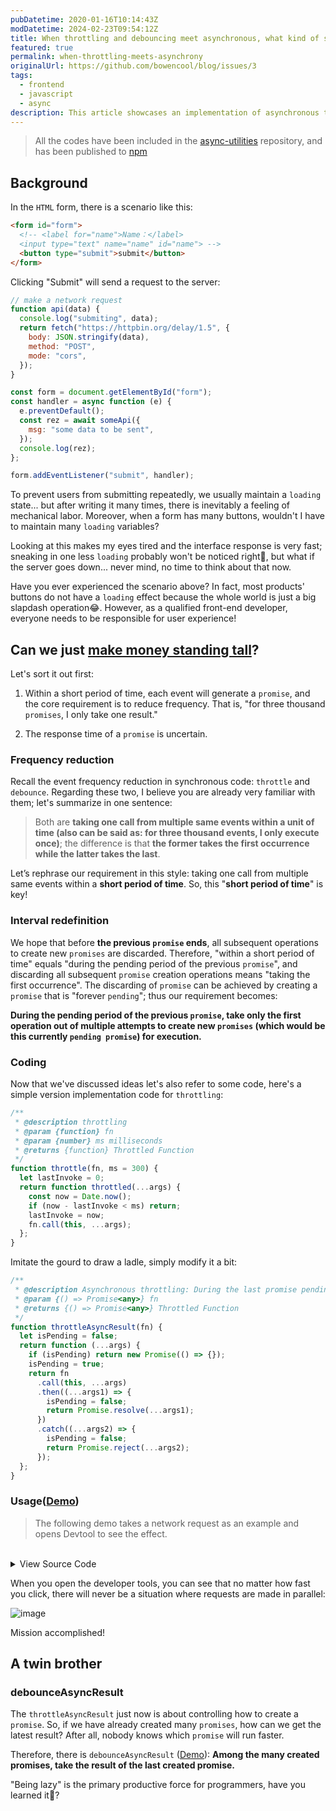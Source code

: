 ```yaml
---
pubDatetime: 2020-01-16T10:14:43Z
modDatetime: 2024-02-23T09:54:12Z
title: When throttling and debouncing meet asynchronous, what kind of sparks will they create?
featured: true
permalink: when-throttling-meets-asynchrony
originalUrl: https://github.com/bowencool/blog/issues/3
tags:
  - frontend
  - javascript
  - async
description: This article showcases an implementation of asynchronous throttling, and its twin brother, asynchronous debouncing.
---
```



> All the codes have been included in the [async-utilities](https://github.com/bowencool/async-utilities) repository, and has been published to [npm](https://www.npmjs.com/package/@bowencool/async-utilities)

## Background

In the `HTML` form, there is a scenario like this:

```html
<form id="form">
  <!-- <label for="name">Name：</label>
  <input type="text" name="name" id="name"> -->
  <button type="submit">submit</button>
</form>
```

Clicking "Submit" will send a request to the server:

```js
// make a network request
function api(data) {
  console.log("submiting", data);
  return fetch("https://httpbin.org/delay/1.5", {
    body: JSON.stringify(data),
    method: "POST",
    mode: "cors",
  });
}

const form = document.getElementById("form");
const handler = async function (e) {
  e.preventDefault();
  const rez = await someApi({
    msg: "some data to be sent",
  });
  console.log(rez);
};

form.addEventListener("submit", handler);
```

To prevent users from submitting repeatedly, we usually maintain a `loading` state... but after writing it many times, there is inevitably a feeling of mechanical labor. Moreover, when a form has many buttons, wouldn't I have to maintain many `loading` variables?

Looking at this makes my eyes tired and the interface response is very fast; sneaking in one less `loading` probably won't be noticed right🌚, but what if the server goes down... never mind, no time to think about that now.

Have you ever experienced the scenario above? In fact, most products' buttons do not have a `loading` effect because the whole world is just a big slapdash operation😂. However, as a qualified front-end developer, everyone needs to be responsible for user experience!

## Can we just [make money standing tall](https://www.larsenonfilm.com/let-the-bullets-fly#:~:text=I%20want%20to%20make%20money%20standing%20tall)?

Let's sort it out first:

1. Within a short period of time, each event will generate a `promise`, and the core requirement is to reduce frequency. That is, "for three thousand `promises`, I only take one result."

2. The response time of a `promise` is uncertain.

### Frequency reduction

Recall the event frequency reduction in synchronous code: `throttle` and `debounce`. Regarding these two, I believe you are already very familiar with them; let's summarize in one sentence:

> Both are **taking one call from multiple same events within a unit of time (also can be said as: for three thousand events, I only execute once)**; the difference is that **the former takes the first occurrence while the latter takes the last**.

Let’s rephrase our requirement in this style: taking one call from multiple same events within a **short period of time**. So, this "**short period of time**" is key!

### Interval redefinition

We hope that before **the previous `promise` ends**, all subsequent operations to create new `promises` are discarded. Therefore, "within a short period of time" equals "during the pending period of the previous `promise`", and discarding all subsequent `promise` creation operations means "taking the first occurrence". The discarding of `promise` can be achieved by creating a `promise` that is "forever `pending`"; thus our requirement becomes:

**During the pending period of the previous `promise`, take only the first operation out of multiple attempts to create new `promises` (which would be this currently `pending promise`) for execution.**

### Coding

Now that we've discussed ideas let's also refer to some code, here's a simple version implementation code for `throttling`:

```js
/**
 * @description throttling
 * @param {function} fn
 * @param {number} ms milliseconds
 * @returns {function} Throttled Function
 */
function throttle(fn, ms = 300) {
  let lastInvoke = 0;
  return function throttled(...args) {
    const now = Date.now();
    if (now - lastInvoke < ms) return;
    lastInvoke = now;
    fn.call(this, ...args);
  };
}
```

Imitate the gourd to draw a ladle, simply modify it a bit:

```js
/**
 * @description Asynchronous throttling: During the last promise pending period, it will not be triggered again
 * @param {() => Promise<any>} fn
 * @returns {() => Promise<any>} Throttled Function
 */
function throttleAsyncResult(fn) {
  let isPending = false;
  return function (...args) {
    if (isPending) return new Promise(() => {});
    isPending = true;
    return fn
      .call(this, ...args)
      .then((...args1) => {
        isPending = false;
        return Promise.resolve(...args1);
      })
      .catch((...args2) => {
        isPending = false;
        return Promise.reject(...args2);
      });
  };
}
```

### Usage([Demo](https://bowencool.github.io/async-utilities/functions/throttleAsyncResult/readme.html))

> The following demo takes a network request as an example and opens Devtool to see the effect.

<ThrottleAsyncResultDemo client:load />

<br />

<details>
  <summary>View Source Code</summary>

```tsx
import { throttleAsyncResult } from "@bowencool/async-utilities";
/* make a network request */
function api(data: { msg: string }) {
  console.log("submiting", data);
  return fetch("https://httpbin.org/delay/1.5", {
    body: JSON.stringify(data),
    method: "POST",
    mode: "cors",
  });
}

const throttledApi = throttleAsyncResult(api);

export default function ThrottleAsyncResultDemo() {
  return (
    <button
      onClick={async function () {
        const rez = await throttledApi({
          msg: "some data to be sent",
        });
        console.log("completed");
      }}
    >
      submit(click me quickly)
    </button>
  );
}
```

</details>

When you open the developer tools, you can see that no matter how fast you click, there will never be a situation where requests are made in parallel:

![image](https://user-images.githubusercontent.com/20217146/73516882-d45bde00-4434-11ea-9cd4-0131730af133.png)

Mission accomplished!

## A twin brother

### debounceAsyncResult

The `throttleAsyncResult` just now is about controlling how to create a `promise`. So, if we have already created many `promises`, how can we get the latest result? After all, nobody knows which `promise` will run faster.

Therefore, there is `debounceAsyncResult` ([Demo](https://bowencool.github.io/async-utilities/functions/debounceAsyncResult/readme.html)): **Among the many created promises, take the result of the last created promise.**

"Being lazy" is the primary productive force for programmers, have you learned it🤔?
